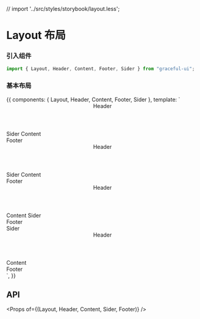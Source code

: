 

// import '../src/styles/storybook/layout.less';

<Meta title="布局/Layout 布局" component={Layout} />

# Layout 布局

### 引入组件

```js
import { Layout, Header, Content, Footer, Sider } from "graceful-ui";
```

### 基本布局

<Preview>
  <Story name="基本布局">
    {{
      components: { Layout, Header, Content, Footer, Sider },
      template: `
        <div class="g-layout-demo">
          <Layout>
            <Header>Header</Header>
            <Sider>Sider</Sider>
            <Content>Content</Content>
            <Footer>Footer</Footer>
          </Layout>
          <Layout>
            <Header>Header</Header>
            <Layout>
              <Sider>Sider</Sider>
              <Content>Content</Content>
            </Layout>
            <Footer>Footer</Footer>
          </Layout>
          <Layout>
            <Header>Header</Header>
            <Layout>
              <Content>Content</Content>
              <Sider>Sider</Sider>
            </Layout>
            <Footer>Footer</Footer>
          </Layout>
          <Layout>
            <Sider>Sider</Sider>
            <Layout>
              <Header>Header</Header>
              <Content>Content</Content>
              <Footer>Footer</Footer>
            </Layout>
          </Layout>
        </div>`,
    }}

  </Story>
</Preview>

## API

<Props of={(Layout, Header, Content, Sider, Footer)} />
